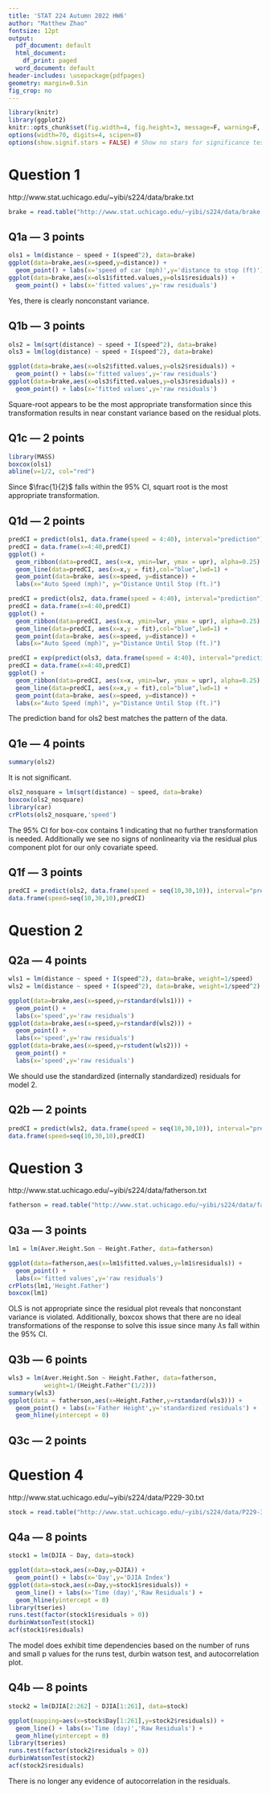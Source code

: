 ```yaml
---
title: 'STAT 224 Autumn 2022 HW6'
author: "Matthew Zhao"
fontsize: 12pt
output:
  pdf_document: default
  html_document:
    df_print: paged
  word_document: default
header-includes: \usepackage{pdfpages}
geometry: margin=0.5in
fig_crop: no
---
```


```r
library(knitr)
library(ggplot2)
knitr::opts_chunk$set(fig.width=4, fig.height=3, message=F, warning=F, collapse=TRUE)
options(width=70, digits=4, scipen=8)
options(show.signif.stars = FALSE) # Show no stars for significance tests
```

# Question 1

http://www.stat.uchicago.edu/~yibi/s224/data/brake.txt

```r
brake = read.table("http://www.stat.uchicago.edu/~yibi/s224/data/brake.txt", header=T)
```

## Q1a --- 3 points

```r
ols1 = lm(distance ~ speed + I(speed^2), data=brake)
ggplot(data=brake,aes(x=speed,y=distance)) + 
  geom_point() + labs(x='speed of car (mph)',y='distance to stop (ft)')
ggplot(data=brake,aes(x=ols1$fitted.values,y=ols1$residuals)) + 
  geom_point() + labs(x='fitted values',y='raw residuals')
```

Yes, there is clearly nonconstant variance. 

## Q1b --- 3 points


```r
ols2 = lm(sqrt(distance) ~ speed + I(speed^2), data=brake)
ols3 = lm(log(distance) ~ speed + I(speed^2), data=brake)
```
```r
ggplot(data=brake,aes(x=ols2$fitted.values,y=ols2$residuals)) + 
  geom_point() + labs(x='fitted values',y='raw residuals')
ggplot(data=brake,aes(x=ols3$fitted.values,y=ols3$residuals)) + 
  geom_point() + labs(x='fitted values',y='raw residuals')
```

Square-root appears to be the most appropriate transformation since this transformation results in near constant variance based on the residual plots. 

## Q1c --- 2 points


```r
library(MASS)
boxcox(ols1)
abline(v=1/2, col="red") 
```

Since $\frac{1}{2}$ falls within the 95% CI, squart root is the most appropriate transformation. 

## Q1d --- 2 points

```r
predCI = predict(ols1, data.frame(speed = 4:40), interval="prediction")
predCI = data.frame(x=4:40,predCI)
ggplot() +
  geom_ribbon(data=predCI, aes(x=x, ymin=lwr, ymax = upr), alpha=0.25) +
  geom_line(data=predCI, aes(x=x,y = fit),col="blue",lwd=1) +
  geom_point(data=brake, aes(x=speed, y=distance)) +
  labs(x="Auto Speed (mph)", y="Distance Until Stop (ft.)")
```

```r
predCI = predict(ols2, data.frame(speed = 4:40), interval="prediction")^2
predCI = data.frame(x=4:40,predCI)
ggplot() +
  geom_ribbon(data=predCI, aes(x=x, ymin=lwr, ymax = upr), alpha=0.25) +
  geom_line(data=predCI, aes(x=x,y = fit),col="blue",lwd=1) +
  geom_point(data=brake, aes(x=speed, y=distance)) +
  labs(x="Auto Speed (mph)", y="Distance Until Stop (ft.)")
```

```r
predCI = exp(predict(ols3, data.frame(speed = 4:40), interval="prediction"))
predCI = data.frame(x=4:40,predCI)
ggplot() +
  geom_ribbon(data=predCI, aes(x=x, ymin=lwr, ymax = upr), alpha=0.25) +
  geom_line(data=predCI, aes(x=x,y = fit),col="blue",lwd=1) +
  geom_point(data=brake, aes(x=speed, y=distance)) +
  labs(x="Auto Speed (mph)", y="Distance Until Stop (ft.)")
```

The prediction band for ols2 best matches the pattern of the data. 


## Q1e --- 4 points

```r
summary(ols2)
```

It is not significant. 

```r
ols2_nosquare = lm(sqrt(distance) ~ speed, data=brake)
boxcox(ols2_nosquare)
library(car)
crPlots(ols2_nosquare,'speed')
```

The 95% CI for box-cox contains 1 indicating that no further transformation is needed. Additionally we see no signs of nonlinearity via the residual plus component plot for our only covariate speed. 

## Q1f --- 3 points

```r
predCI = predict(ols2, data.frame(speed = seq(10,30,10)), interval="prediction")^2
data.frame(speed=seq(10,30,10),predCI)
```

# Question 2


## Q2a --- 4 points


```r
wls1 = lm(distance ~ speed + I(speed^2), data=brake, weight=1/speed)
wls2 = lm(distance ~ speed + I(speed^2), data=brake, weight=1/speed^2)
```
```r
ggplot(data=brake,aes(x=speed,y=rstandard(wls1))) + 
  geom_point() + 
  labs(x='speed',y='raw residuals')
ggplot(data=brake,aes(x=speed,y=rstandard(wls2))) + 
  geom_point() + 
  labs(x='speed',y='raw residuals')
ggplot(data=brake,aes(x=speed,y=rstudent(wls2))) + 
  geom_point() + 
  labs(x='speed',y='raw residuals')

```

We should use the standardized (internally standardized) residuals for model 2. 

## Q2b --- 2 points

```r
predCI = predict(wls2, data.frame(speed = seq(10,30,10)), interval="prediction")
data.frame(speed=seq(10,30,10),predCI)
```

# Question 3


http://www.stat.uchicago.edu/~yibi/s224/data/fatherson.txt

```r
fatherson = read.table("http://www.stat.uchicago.edu/~yibi/s224/data/fatherson.txt", h=T)
```


## Q3a --- 3 points


```r
lm1 = lm(Aver.Height.Son ~ Height.Father, data=fatherson)
```

```r
ggplot(data=fatherson,aes(x=lm1$fitted.values,y=lm1$residuals)) + 
  geom_point() + 
  labs(x='fitted values',y='raw residuals')
crPlots(lm1,'Height.Father')
boxcox(lm1)
```

OLS is not appropriate since the residual plot reveals that nonconstant variance is violated. Additionally, boxcox shows that there are no ideal transformations of the response to solve this issue since many $\lambda$s fall within the 95% CI.

## Q3b --- 6 points

```r
wls3 = lm(Aver.Height.Son ~ Height.Father, data=fatherson,
          weight=1/(Height.Father^(1/2)))
summary(wls3)
ggplot(data = fatherson,aes(x=Height.Father,y=rstandard(wls3))) + 
  geom_point() + labs(x='Father Height',y='standardized residuals') + 
  geom_hline(yintercept = 0)
```

## Q3c --- 2 points



# Question 4


http://www.stat.uchicago.edu/~yibi/s224/data/P229-30.txt

```r
stock = read.table("http://www.stat.uchicago.edu/~yibi/s224/data/P229-30.txt", header=T)
```


## Q4a --- 8 points

```r
stock1 = lm(DJIA ~ Day, data=stock)
```

```r
ggplot(data=stock,aes(x=Day,y=DJIA)) + 
  geom_point() + labs(x='Day',y='DJIA Index')
ggplot(data=stock,aes(x=Day,y=stock1$residuals)) + 
  geom_line() + labs(x='Time (day)','Raw Residuals') + 
  geom_hline(yintercept = 0)
library(tseries)
runs.test(factor(stock1$residuals > 0))
durbinWatsonTest(stock1)
acf(stock1$residuals)
```

The model does exhibit time dependencies based on the number of runs and small p values for the runs test, durbin watson test, and autocorrelation plot.

## Q4b --- 8 points

```r
stock2 = lm(DJIA[2:262] ~ DJIA[1:261], data=stock)
```

```r
ggplot(mapping=aes(x=stock$Day[1:261],y=stock2$residuals)) + 
  geom_line() + labs(x='Time (day)','Raw Residuals') + 
  geom_hline(yintercept = 0)
library(tseries)
runs.test(factor(stock2$residuals > 0))
durbinWatsonTest(stock2)
acf(stock2$residuals)
```

There is no longer any evidence of autocorrelation in the residuals. 

